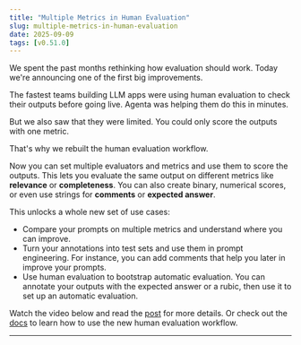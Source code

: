 ```yaml
---
title: "Multiple Metrics in Human Evaluation"
slug: multiple-metrics-in-human-evaluation
date: 2025-09-09
tags: [v0.51.0]
---
```


We spent the past months rethinking how evaluation should work. Today we're announcing one of the first big improvements.

The fastest teams building LLM apps were using human evaluation to check their outputs before going live. Agenta was helping them do this in minutes.

But we also saw that they were limited. You could only score the outputs with one metric.

That's why we rebuilt the human evaluation workflow.

Now you can set multiple evaluators and metrics and use them to score the outputs. This lets you evaluate the same output on different metrics like **relevance** or **completeness**. You can also create binary, numerical scores, or even use strings for **comments** or **expected answer**. 

This unlocks a whole new set of use cases: 

- Compare your prompts on multiple metrics and understand where you can improve.
- Turn your annotations into test sets and use them in prompt engineering. For instance, you can add comments that help you later in improve your prompts.
- Use human evaluation to bootstrap automatic evaluation. You can annotate your outputs with the expected answer or a rubic, then use it to set up an automatic evaluation.


Watch the video below and read the [post](/changelog/multiple-metrics-in-human-evaluation) for more details. Or check out the [docs](/evaluation/human-evaluation/quick-start) to learn how to use the new human evaluation workflow.

---